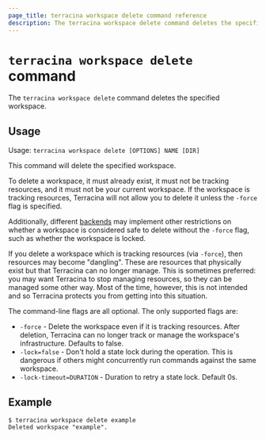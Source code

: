 ```yaml
---
page_title: terracina workspace delete command reference
description: The terracina workspace delete command deletes the specified workspace.
---
```


# `terracina workspace delete` command

The `terracina workspace delete` command deletes the specified workspace.

## Usage

Usage: `terracina workspace delete [OPTIONS] NAME [DIR]`

This command will delete the specified workspace.

To delete a workspace, it must already exist, it must not be tracking resources,
and it must not be your current workspace. If the workspace is tracking resources,
Terracina will not allow you to delete it unless the `-force` flag is specified.

Additionally, different [backends](/terracina/language/backend#backend-types) may implement other
restrictions on whether a workspace is considered safe to delete without the `-force` flag, such as whether the workspace is locked.

If you delete a workspace which is tracking resources (via `-force`), then resources
may become "dangling". These are resources that physically exist but that
Terracina can no longer manage. This is sometimes preferred: you may want
Terracina to stop managing resources, so they can be managed some other way.
Most of the time, however, this is not intended and so Terracina protects you
from getting into this situation.

The command-line flags are all optional. The only supported flags are:

* `-force` - Delete the workspace even if it is tracking resources. After deletion, Terracina can no longer track or manage the workspace's infrastructure. Defaults to false.
* `-lock=false` - Don't hold a state lock during the operation. This is
  dangerous if others might concurrently run commands against the same
  workspace.
* `-lock-timeout=DURATION` - Duration to retry a state lock. Default 0s.

## Example

```
$ terracina workspace delete example
Deleted workspace "example".
```

